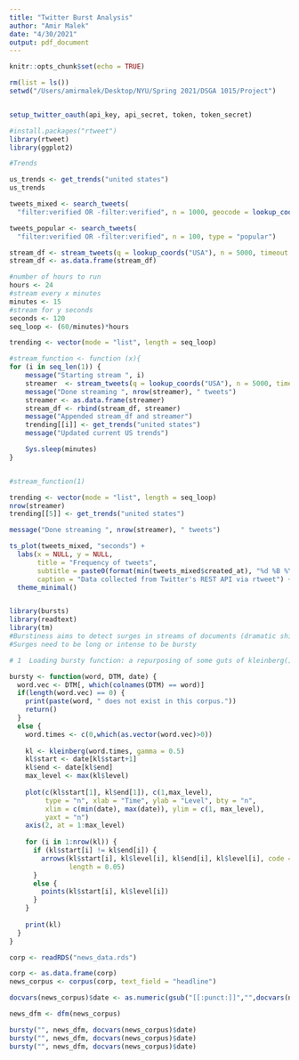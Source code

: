```yaml
---
title: "Twitter Burst Analysis"
author: "Amir Malek"
date: "4/30/2021"
output: pdf_document
---
```


```r
knitr::opts_chunk$set(echo = TRUE)
```

```r

rm(list = ls())
setwd("/Users/amirmalek/Desktop/NYU/Spring 2021/DSGA 1015/Project")

```

```r


```


```r

setup_twitter_oauth(api_key, api_secret, token, token_secret)

```


```r

#install.packages("rtweet")
library(rtweet)
library(ggplot2)
```


```r
#Trends

us_trends <- get_trends("united states")
us_trends

```


```r

tweets_mixed <- search_tweets(
  "filter:verified OR -filter:verified", n = 1000, geocode = lookup_coords("usa"), since = "2021-04-29", include_rts = FALSE, until = "2021-05-01", retryonratelimit = TRUE)

```
```r

tweets_popular <- search_tweets(
  "filter:verified OR -filter:verified", n = 100, type = "popular")

```


```r

stream_df <- stream_tweets(q = lookup_coords("USA"), n = 5000, timeout = 120)
stream_df <- as.data.frame(stream_df)

#number of hours to run
hours <- 24
#stream every x minutes
minutes <- 15
#stream for y seconds
seconds <- 120
seq_loop <- (60/minutes)*hours

trending <- vector(mode = "list", length = seq_loop)

#stream_function <- function (x){
for (i in seq_len(1)) {
    message("Starting stream ", i)
    streamer  <- stream_tweets(q = lookup_coords("USA"), n = 5000, timeout = seconds)
    message("Done streaming ", nrow(streamer), " tweets")
    streamer <- as.data.frame(streamer)
    stream_df <- rbind(stream_df, streamer)
    message("Appended stream_df and streamer")
    trending[[i]] <- get_trends("united states")
    message("Updated current US trends")

    Sys.sleep(minutes)
}


#stream_function(1)
```


```r

trending <- vector(mode = "list", length = seq_loop)
nrow(streamer)
trending[[5]] <- get_trends("united states")

message("Done streaming ", nrow(streamer), " tweets")

```

```r

ts_plot(tweets_mixed, "seconds") +
  labs(x = NULL, y = NULL,
       title = "Frequency of tweets",
       subtitle = paste0(format(min(tweets_mixed$created_at), "%d %B %Y"), " to ", format(max(tweets_mixed$created_at),"%d %B %Y")),
       caption = "Data collected from Twitter's REST API via rtweet") +
  theme_minimal()


```


```r



```



```r

library(bursts)
library(readtext)
library(tm)
#Burstiness aims to detect surges in streams of documents (dramatic shifts in usage over time)
#Surges need to be long or intense to be bursty

# 1  Loading bursty function: a repurposing of some guts of kleinberg()

bursty <- function(word, DTM, date) {
  word.vec <- DTM[, which(colnames(DTM) == word)]
  if(length(word.vec) == 0) {
    print(paste(word, " does not exist in this corpus."))
    return()
  } 
  else {
    word.times <- c(0,which(as.vector(word.vec)>0))
    
    kl <- kleinberg(word.times, gamma = 0.5)
    kl$start <- date[kl$start+1]
    kl$end <- date[kl$end]
    max_level <- max(kl$level)
    
    plot(c(kl$start[1], kl$end[1]), c(1,max_level),
         type = "n", xlab = "Time", ylab = "Level", bty = "n",
         xlim = c(min(date), max(date)), ylim = c(1, max_level),
         yaxt = "n")
    axis(2, at = 1:max_level)
    
    for (i in 1:nrow(kl)) {
      if (kl$start[i] != kl$end[i]) {
        arrows(kl$start[i], kl$level[i], kl$end[i], kl$level[i], code = 3, angle = 90,
               length = 0.05)
      } 
      else {
        points(kl$start[i], kl$level[i])
      }
    }
    
    print(kl)
  }
}

corp <- readRDS("news_data.rds")

corp <- as.data.frame(corp)
news_corpus <- corpus(corp, text_field = "headline")

docvars(news_corpus)$date <- as.numeric(gsub("[[:punct:]]","",docvars(news_corpus)$date))

news_dfm <- dfm(news_corpus)

bursty("", news_dfm, docvars(news_corpus)$date)
bursty("", news_dfm, docvars(news_corpus)$date)
bursty("", news_dfm, docvars(news_corpus)$date)


```


```r



```


```r



```


```r



```